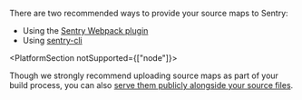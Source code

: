 There are two recommended ways to provide your source maps to Sentry:

- Using the [Sentry Webpack plugin](./webpack/)
- Using [sentry-cli](./cli)

<PlatformSection notSupported={["node"]}>

<Note>

Though we strongly recommend uploading source maps as part of your build process, you can also [serve them publicly alongside your source files](./hosting-publicly/).

</Note>

</PlatformSection>
